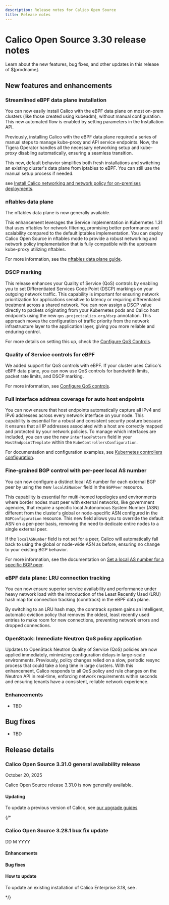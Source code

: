 ```yaml
---
description: Release notes for Calico Open Source
title: Release notes
---
```


# Calico Open Source 3.30 release notes

Learn about the new features, bug fixes, and other updates in this release of $[prodname].

## New features and enhancements

### Streamlined eBPF data plane installation

You can now easily install Calico with the eBPF data plane on most on-prem clusters (like those created using kubeadm), without manual configuration.
This new automated flow is enabled by setting parameters in the Installation API.

Previously, installing Calico with the eBPF data plane required a series of manual steps to manage kube-proxy and API service endpoints.
Now, the Tigera Operator handles all the necessary networking setup and kube-proxy disabling automatically, ensuring a seamless transition.

This new, default behavior simplifies both fresh installations and switching an existing cluster's data plane from iptables to eBPF.
You can still use the manual setup process if needed.

see [Install Calico networking and network policy for on-premises deployments](../getting-started/kubernetes/self-managed-onprem/onpremises.mdx).

### nftables data plane

The nftables data plane is now generally available.

This enhancement leverages the Service implementation in Kubernetes 1.31 that uses nftables for network filtering, promising better performance and scalability compared to the default iptables implementation.
You can deploy Calico Open Source in nftables mode to provide a robust networking and network policy implementation that is fully compatible with the upstream kube-proxy utilizing nftables.

For more information, see the [nftables data plane guide](../getting-started/kubernetes/nftables.mdx).

### DSCP marking

This release enhances your Quality of Service (QoS) controls by enabling you to set Differentiated Services Code Point (DSCP) markings on your outgoing network traffic.
This capability is important for ensuring network prioritization for applications sensitive to latency or requiring differentiated treatment across a shared network.
You can now assign a DSCP value directly to packets originating from your Kubernetes pods and Calico host endpoints using the new `qos.projectcalico.org/dscp` annotation.
This approach moves the configuration of traffic priority from the network infrastructure layer to the application layer, giving you more reliable and enduring control.

For more details on setting this up, check the [Configure QoS Controls](../networking/configuring/qos-controls.mdx#configure-diffserv).

### Quality of Service controls for eBPF

We added support for QoS controls with eBPF.
If your cluster uses Calico's eBPF data plane, you can now use QoS controls for bandwidth limits, packet rate limits, and DSCP marking.

For more information, see [Configure QoS controls](../networking/configuring/qos-controls.mdx).

### Full interface address coverage for auto host endpoints

You can now ensure that host endpoints automatically capture all IPv4 and IPv6 addresses across every network interface on your node.
This capability is essential for a robust and consistent security posture because it ensures that all IP addresses associated with a host are correctly mapped and protected by your network policies.
To manage which interfaces are included, you can use the new `interfacePattern` field in your `HostEndpointTemplate` within the `KubeControllersConfiguration`.

For documentation and configuration examples, see [Kubernetes controllers configuration](../reference/resources/kubecontrollersconfig.mdx).

### Fine-grained BGP control with per-peer local AS number

You can now configure a distinct local AS number for each external BGP peer by using the new `localASNumber` field in the `BGPPeer` resource.

This capability is essential for multi-homed topologies and environments where border nodes must peer with external networks, like government agencies, that require a specific local Autonomous System Number (ASN) different from the cluster's global or node-specific ASN configured in the `BGPConfiguration` resource.
This new field allows you to override the default ASN on a per-peer basis, removing the need to dedicate entire nodes to a single external peer.

If the `localASNumber` field is not set for a peer, Calico will automatically fall back to using the global or node-wide ASN as before, ensuring no change to your existing BGP behavior.

For more information, see the documentation on [Set a local AS number for a specific BGP peer](../networking/configuring/bgp.mdx#set-a-local-as-number-for-a-specific-bgp-peer).

### eBPF data plane: LRU connection tracking

You can now ensure superior service availability and performance under heavy network load with the introduction of the Least Recently Used (LRU) hash map for connection tracking (conntrack) in the eBPF data plane.

By switching to an LRU hash map, the conntrack system gains an intelligent, automatic eviction policy that removes the oldest, least recently used entries to make room for new connections, preventing network errors and dropped connections.

### OpenStack: Immediate Neutron QoS policy application

Updates to OpenStack Neutron Quality of Service (QoS) policies are now applied immediately, minimizing configuration delays in large-scale environments.
Previously, policy changes relied on a slow, periodic resync process that could take a long time in large clusters.
With this enhancement, Calico responds to all QoS policy and rule changes on the Neutron API in real-time, enforcing network requirements within seconds and ensuring tenants have a consistent, reliable network experience.

### Enhancements

* TBD

## Bug fixes

* TBD


## Release details

### Calico Open Source 3.31.0 general availability release

October 20, 2025

Calico Open Source release 3.31.0 is now generally available.

#### Updating

To update a previous version of Calico, see [our upgrade guides](../operations/upgrading/index.mdx)


{/*
### Calico Open Source 3.28.1 bux fix update

DD M YYYY

#### Enhancements

#### Bug fixes

#### How to update

To update an existing installation of Calico Enterprise 3.18, see .

*/}
